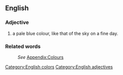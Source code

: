 ==English==
[[Category:English colors]]

===Adjective===
[[Category:English adjectives]]
#a pale blue colour, like that of the sky on a fine day.

===Related words===
:''See'' [[Wiktionary_Appendix:Colours|Appendix:Colours]]